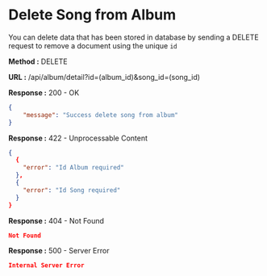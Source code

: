 
# Delete Song from Album

You can delete data that has been stored in database by sending a DELETE request to remove a document using the unique `id`

**Method :** <Badge variant="danger">DELETE</Badge>

**URL :** <Badge variant="dark">/api/album/detail?id=(album_id)&song_id=(song_id)</Badge>

**Response :** <BadgeOutline variant="success">200 - OK</BadgeOutline>

```json
{
	"message": "Success delete song from album"
}
```

**Response :** <BadgeOutline variant="info">422 - Unprocessable Content</BadgeOutline>

```json
{
  {
    "error": "Id Album required"
  },
  {
    "error": "Id Song required"
  }
}
```

**Response :** <BadgeOutline variant="warning">404 - Not Found</BadgeOutline>

```json
Not Found
```

**Response :** <BadgeOutline variant="danger">500 - Server Error</BadgeOutline>

```json
Internal Server Error
```
